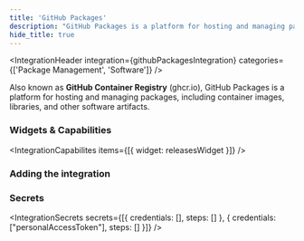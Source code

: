 ```yaml
---
title: 'GitHub Packages'
description: "GitHub Packages is a platform for hosting and managing packages."
hide_title: true
---
```




<IntegrationHeader
    integration={githubPackagesIntegration}
    categories={['Package Management', 'Software']}
/>

Also known as **GitHub Container Registry** (ghcr.io), GitHub Packages is a platform for hosting and managing packages, including container images, libraries, and other software artifacts.

### Widgets & Capabilities
<IntegrationCapabilites
    items={[{
        widget: releasesWidget
    }]}
/>

### Adding the integration
<AddingIntegration />

### Secrets
<IntegrationSecrets secrets={[{
    credentials: [],
    steps: []
}, {
    credentials: ["personalAccessToken"],
    steps: []
}]} />